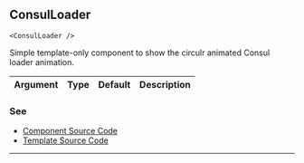 ## ConsulLoader

`<ConsulLoader />`

Simple template-only component to show the circulr animated Consul loader animation.

| Argument | Type | Default | Description |
| --- | --- | --- | --- |


### See

- [Component Source Code](./index.js)
- [Template Source Code](./index.hbs)

---
